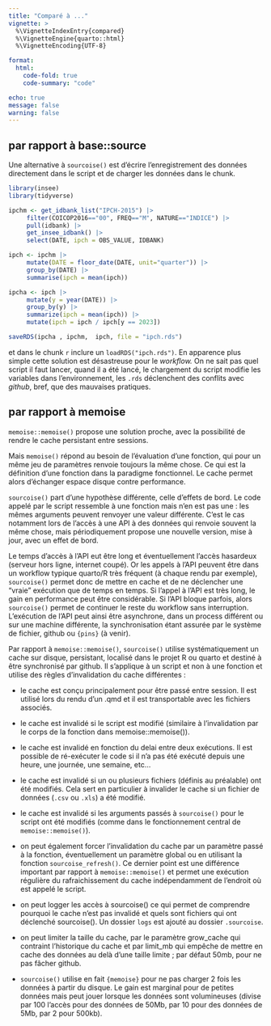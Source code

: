 ---
title: "Comparé à ..."
vignette: >
  %\VignetteIndexEntry{compared}
  %\VignetteEngine{quarto::html}
  %\VignetteEncoding{UTF-8}

format:
  html:
    code-fold: true
    code-summary: "code"

echo: true
message: false
warning: false
---

## par rapport à base::source

Une alternative à `sourcoise()` est d'écrire l'enregistrement des données directement dans le script et de charger les données dans le chunk.

``` r
library(insee)
library(tidyverse)

ipchm <- get_idbank_list("IPCH-2015") |>
     filter(COICOP2016=="00", FREQ=="M", NATURE=="INDICE") |> 
     pull(idbank) |>
     get_insee_idbank() |>
     select(DATE, ipch = OBS_VALUE, IDBANK)

ipch <- ipchm |>
     mutate(DATE = floor_date(DATE, unit="quarter")) |>
     group_by(DATE) |>
     summarise(ipch = mean(ipch))

ipcha <- ipch |> 
     mutate(y = year(DATE)) |> 
     group_by(y) |>
     summarize(ipch = mean(ipch)) |> 
     mutate(ipch = ipch / ipch[y == 2023])

saveRDS(ipcha , ipchm,  ipch, file = "ipch.rds")
```

et dans le chunk `r` inclure un `loadRDS("ipch.rds")`. En apparence plus simple cette solution est désastreuse pour le *workflow.* On ne sait pas quel script il faut lancer, quand il a été lancé, le chargement du script modifie les variables dans l'environnement, les `.rds` déclenchent des conflits avec *github*, bref, que des mauvaises pratiques.

## par rapport à memoise

`memoise::memoise()` propose une solution proche, avec la possibilité de rendre le cache persistant entre sessions.

Mais `memoise()` répond au besoin de l'évaluation d'une fonction, qui pour un même jeu de paramètres renvoie toujours la même chose. Ce qui est la définition d'une fonction dans la paradigme fonctionnel. Le cache permet alors d'échanger espace disque contre performance.

`sourcoise()` part d'une hypothèse différente, celle d'effets de bord. Le code appelé par le script ressemble à une fonction mais n'en est pas une : les mêmes arguments peuvent renvoyer une valeur différente. C'est le cas notamment lors de l'accès à une API à des données qui renvoie souvent la même chose, mais périodiquement propose une nouvelle version, mise à jour, avec un effet de bord.

Le temps d'accès à l'API eut être long et éventuellement l'accès hasardeux (serveur hors ligne, internet coupé). Or les appels à l'API peuvent être dans un workflow typique quarto/R très fréquent (à chaque rendu par exemple), `sourcoise()` permet donc de mettre en cache et de ne déclencher une "vraie" exécution que de temps en temps. Si l'appel à l'API est très long, le gain en performance peut être considérable. Si l'API bloque parfois, alors `sourcoise()` permet de continuer le reste du workflow sans interruption. L'exécution de l'API peut ainsi être asynchrone, dans un process différent ou sur une machine différente, la synchronisation étant assurée par le système de fichier, github ou `{pins}` (à venir).

Par rapport à `memoise::memoise()`, `sourcoise()` utilise systématiquement un cache sur disque, persistant, localisé dans le projet R ou quarto et destiné à être synchronisé par github. Il s'applique à un script et non à une fonction et utilise des règles d'invalidation du cache différentes :

-   le cache est conçu principalement pour être passé entre session. Il est utilisé lors du rendu d'un .qmd et il est transportable avec les fichiers associés.

-   le cache est invalidé si le script est modifié (similaire à l'invalidation par le corps de la fonction dans memoise::memoise()).

-   le cache est invalidé en fonction du delai entre deux exécutions. Il est possible de ré-exécuter le code si il n'a pas été exécuté depuis une heure, une journée, une semaine, etc...

-   le cache est invalidé si un ou plusieurs fichiers (définis au préalable) ont été modifiés. Cela sert en particulier à invalider le cache si un fichier de données (`.csv` ou `.xls`) a été modifié.

-   le cache est invalidé si les arguments passés à `sourcoise()` pour le script ont été modifiés (comme dans le fonctionnement central de `memoise::memoise()`).

-   on peut également forcer l'invalidation du cache par un paramètre passé à la fonction, éventuellement un paramètre global ou en utilisant la fonction `sourcoise_refresh()`. Ce dernier point est une différence important par rapport à `memoise::memoise()` et permet une exécution régulière du rafraichissement du cache indépendamment de l'endroit où est appelé le script.

-   on peut logger les accès à sourcoise() ce qui permet de comprendre pourquoi le cache n'est pas invalidé et quels sont fichiers qui ont déclenché sourcoise(). Un dossier `logs` est ajouté au dossier `.sourcoise`.

-   on peut limiter la taille du cache, par le paramètre grow_cache qui contraint l'historique du cache et par limit_mb qui empêche de mettre en cache des données au delà d'une taille limite ; par défaut 50mb, pour ne pas fâcher github.

-   `sourcoise()` utilise en fait `{memoise}` pour ne pas charger 2 fois les données à partir du disque. Le gain est marginal pour de petites données mais peut jouer lorsque les données sont volumineuses (divise par 100 l'accès pour des données de 50Mb, par 10 pour des données de 5Mb, par 2 pour 500kb).
